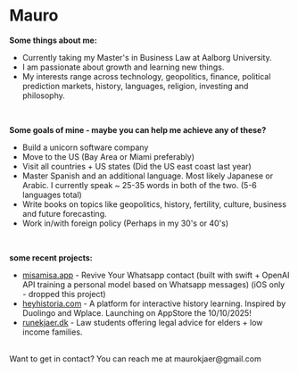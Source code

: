 # Mauro 


**Some things about me:**

- Currently taking my Master's in Business Law at Aalborg University.
- I am passionate about growth and learning new things. 
- My interests range across technology, geopolitics, finance, political prediction markets, history, languages, religion, investing and philosophy. 


<br />

**Some goals of mine - maybe you can help me achieve any of these?**
- Build a unicorn software company 
- Move to the US (Bay Area or Miami preferably)
- Visit all countries + US states (Did the US east coast last year)
- Master Spanish and an additional language. Most likely Japanese or Arabic. I currently speak ~ 25-35 words in both of the two. (5-6 languages total) 
- Write books on topics like geopolitics, history, fertility, culture, business and future forecasting. 
- Work in/with foreign policy (Perhaps in my 30's or 40's)


<br />

**some recent projects:**
- [misamisa.app](https://misamisa.app) - Revive Your Whatsapp contact (built with swift + OpenAI API training a personal model based on Whatsapp messages) (iOS only - dropped this project) 
- [heyhistoria.com](https://heyhistoria.com) - A platform for interactive history learning. Inspired by Duolingo and Wplace. Launching on AppStore the 10/10/2025!
- [runekjaer.dk](https://runekjaer.dk) - Law students offering legal advice for elders + low income families. 

<br />
Want to get in contact? You can reach me at maurokjaer@gmail.com
